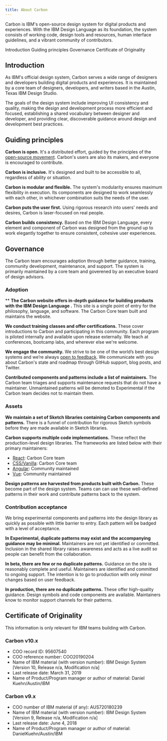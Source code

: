 ```yaml
---
title: About Carbon
---
```


<PageDescription>

Carbon is IBM's open-source design system for digital products and experiences. With the IBM Design Language as its foundation, the system consists of working code, design tools and resources, human interface guidelines, and a vibrant community of contributors.

</PageDescription>

<AnchorLinks>

<AnchorLink>Introduction</AnchorLink>
<AnchorLink>Guiding principles</AnchorLink>
<AnchorLink>Governance</AnchorLink>
<AnchorLink>Certificate of Originality</AnchorLink>

</AnchorLinks>

## Introduction

As IBM's official design system, Carbon serves a wide range of designers and developers building digital products and experiences. It is maintained by a core team of designers, developers, and writers based in the Austin, Texas IBM Design Studio.

The goals of the design system include improving UI consistency and quality, making the design and development process more efficient and focused, establishing a shared vocabulary between designer and developer, and providing clear, discoverable guidance around design and development best practices.

## Guiding principles

**Carbon is open.** It's a distributed effort, guided by the principles of the [open-source movement](https://en.wikipedia.org/wiki/Open-source-software_movement). Carbon's users are also its makers, and everyone is encouraged to contribute.

**Carbon is inclusive.** It's designed and built to be accessible to all, regardless of ability or situation.

**Carbon is modular and flexible.** The system's modularity ensures maximum flexibility in execution. Its components are designed to work seamlessly with each other, in whichever combination suits the needs of the user.

**Carbon puts the user first.** Using rigorous research into users' needs and desires, Carbon is laser-focused on real people.

**Carbon builds consistency.** Based on the IBM Design Language, every element and component of Carbon was designed from the ground up to work elegantly together to ensure consistent, cohesive user experiences.

## Governance

The Carbon team encourages adoption through better guidance, training, community development, maintenance, and support. The system is primarily maintained by a core team and goverened by an executive board of design advisors.

<!---
<AnchorLinks small>
    <AnchorLink>Adoption</AnchorLink>
    <AnchorLink>Assets</AnchorLink>
    <AnchorLink>Prototype</AnchorLink>
    <AnchorLink>Journey improvements</AnchorLink>
    <AnchorLink>Backlog</AnchorLink>
</AnchorLinks>

-->

### Adoption

\*\* **The Carbon website offers in-depth guidance for building products with the IBM Design Language .** This site is a single point of entry for the philosophy, language, and software. The Carbon Core team built and maintains the website.

**We conduct training classes and offer certifications.** These cover introductions to Carbon and participating in this community. Each program is piloted internally and available upon release externally. We teach at conferences, bootcamp labs, and wherever else we're welcome.

**We engage the community.** We strive to be one of the world’s best design systems and we’re always [open to feedback](https://github.com/carbon-design-system/carbon-website/issues/new?assignees=&labels=feedback&template=feedback.md&title=). We communicate with you about Carbon's state and roadmap through GitHub support, blog posts, and Twitter.

**Contributed components and patterns include a list of maintainers.** The Carbon team triages and supports maintenance requests that do not have a maintainer. Unmaintained patterns will be demoted to Experimental if the Carbon team decides not to maintain them.

### Assets

**We maintain a set of Sketch libraries containing Carbon components and patterns.** There is a funnel of contribution for rigorous Sketch symbols before they are made available in Sketch libraries.

<!--
#### Work to do:

* Encourage a variety of teams to contribute symbols
* Establish rigorous standards for Sketch contributions
* Offer patterns within our libraries or establish a seperate library for patterns
* Offer libraries with multiple levels of acceptance. These separate experimental, beta, and production components.
-->

**Carbon supports multiple code implementations.** These reflect the production-level design libraries. The frameworks are listed below with their primary maintainers:

- [React](https://github.com/carbon-design-system/carbon): Carbon Core team
- [CSS/Vanilla](https://github.com/carbon-design-system/carbon): Carbon Core team
- [Angular](https://angular.carbondesignsystem.com/): Community maintained
- [Vue](https://github.com/carbon-design-system/carbon-components-vue): Community maintained

**Design patterns are harvested from products built with Carbon.** These become part of the design system. Teams can can use these well-defined patterns in their work and contribute patterns back to the system.

### Contribution acceptance

We bring experimental components and patterns into the design library as quickly as possible with little barrier to entry. Each pattern will be badged with a level of acceptance.

**In Experimental, duplicate patterns may exist and the accompanying guidance may be minimal.** Maintainers are not yet identified or committed. Inclusion in the shared library raises awareness and acts as a live audit so people can benefit from the collaboration.

**In beta, there are few or no duplicate patterns.** Guidance on the site is reasonably complete and useful. Maintainers are identified and committed to ongoing support. The intention is to go to production with only minor changes based on user feedback.

**In production, there are no duplicate patterns.** These offer high-quality guidance. Design symbols and code components are available. Maintainers know to monitor support channels for their patterns.

<!--
### Journey improvements

Deliver Tactical Improvements to market by optimizing key user journeys on a monthly basis. We will use the Prototype as well as Customer Experience (CX) studies to illustrate what improvements can be made to the Key Journeys tracked by DBG. A team led by DBG will use the prototype as a guide, leverage the associated patterns in Carbon, and deliver concrete improvements each month to each of the key journeys. They will begin at the front of the funnel with Product/Solutions Marketing pages, leveraging data analysis from Dakshi Agrawal and team. 


### Backlog

Also consider:


#### Engineering !!!

Building relationships with engineering and maintaining this trust
high level of rigor in coding standards and code review

#### Documentation !!!

Need to provide examples of best in show. How do each of these examples show why it's an example; tooltip type explanation?

#### Execution !!!

#### Usability !!! 

#### Visual quality !!!

#### Consistency !!!

#### a11y !!!

#### Outreach !!!

#### Getting buy-in from product designers and developers and business owners (OMs)  !!!

#### Everyone has a backlog filled with what they think is important !!!

How does an update of design elements and/or components help me gain market share or increase revenue?  why should i care about prioritizing these design elements when i have a long list of feature improvements that i believe will move the needle on sales during this quarter - which is how i'm evaluated with success or failure, quarter to quarter results.

-->

## Certificate of Originality

This information is only relevant for IBM teams building with Carbon.

### Carbon v10.x

- COO record ID: 95607540
- COO reference number: COO20190204
- Name of IBM material (with version number): IBM Design System [Version 10, Release n/a, Modification n/a]
- Last release date: March 31, 2019
- Name of Product/Program manager or author of material: Daniel Kuehn/Austin/IBM

### Carbon v9.x

- COO number of IBM material (if any): AUS720180239
- Name of IBM material (with version number): IBM Design System [Version 9, Release n/a, Modification n/a]
- Last release date: June 4, 2018
- Name of Product/Program manager or author of material: DanielKuehn/Austin/IBM
